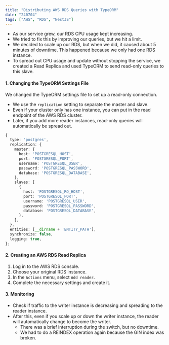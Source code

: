```yaml
---
title: "Distributing AWS RDS Queries with TypeORM"
date: "240704"
tags: ["AWS", "RDS", "NestJS"]
---
```


- As our service grew, our RDS CPU usage kept increasing.
- We tried to fix this by improving our queries, but we hit a limit.
- We decided to scale up our RDS, but when we did, it caused about 5 minutes of downtime. This happened because we only had one RDS instance.
- To spread out CPU usage and update without stopping the service, we created a Read Replica and used TypeORM to send read-only queries to this slave.

#### 1. Changing the TypeORM Settings File

We changed the TypeORM settings file to set up a read-only connection.

- We use the `replication` setting to separate the master and slave.
- Even if your cluster only has one instance, you can put in the read endpoint of the AWS RDS cluster.
- Later, if you add more reader instances, read-only queries will automatically be spread out.

```ts
{
  type: 'postgres',
  replication: {
    master: {
      host: 'POSTGRESQL_HOST',
      port: 'POSTGRESQL_PORT',
      username: 'POSTGRESQL_USER',
      password: 'POSTGRESQL_PASSWORD',
      database: 'POSTGRESQL_DATABASE',
    },
    slaves: [
      {
        host: 'POSTGRESQL_RO_HOST',
        port: 'POSTGRESQL_PORT',
        username: 'POSTGRESQL_USER',
        password: 'POSTGRESQL_PASSWORD',
        database: 'POSTGRESQL_DATABASE',
      },
    ],
  },
  entities: [__dirname + 'ENTITY_PATH'],
  synchronize: false,
  logging: true,
};
```

#### 2. Creating an AWS RDS Read Replica

1. Log in to the AWS RDS console.
2. Choose your original RDS instance.
3. In the `Actions` menu, select `Add reader`.
4. Complete the necessary settings and create it.

#### 3. Monitoring

- Check if traffic to the writer instance is decreasing and spreading to the reader instance.
- After this, even if you scale up or down the writer instance, the reader will automatically change to become the writer.
  - There was a brief interruption during the switch, but no downtime.
  - We had to do a REINDEX operation again because the GIN index was broken.
